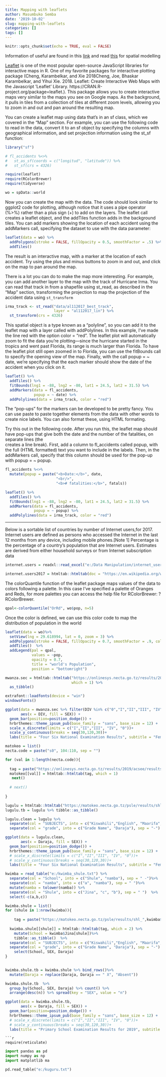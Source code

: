 ```yaml
---
title: Mapping with leaflets
author: Masumbuko Semba
date: '2019-10-02'
slug: mapping-with-leaflets
categories: []
tags: []
---
```




```r
knitr::opts_chunk$set(echo = TRUE, eval = FALSE)
```

Information of useful are found in this [link](https://cfss.uchicago.edu/notes/leaflet/) and read [this](http://www.econ.uiuc.edu/~lab/workshop/Spatial_in_R.html) for spatial modelling

[Leaflet](https://rstudio.github.io/leaflet/) is one of the most popular open-source JavaScript libraries for interactive maps in R.
One of my favorite packages for interactive plotting  package (Cheng, Karambelkar, and Xie 2018Cheng, Joe, Bhaskar Karambelkar, and Yihui Xie. 2018. Leaflet: Create Interactive Web Maps with the Javascript ’Leaflet’ Library. https://CRAN.R-project.org/package=leaflet.). This package allows you to create interactive maps very similar to the maps you see on Google maps. As the background, it pulls in tiles from a collection of tiles at different zoom levels, allowing you to zoom in and out and pan around the resulting map.

You can create a leaflet map using data that’s in an sf class, which we covered in the “Map” section. For example, you can use the following code to read in the data, convert it to an sf object by specifying the columns with geographical information, and set projection information using the st_sf function:

```r

library("sf")

# fl_accidents %<>% 
#   st_as_sf(coords = c("longitud", "latitude")) %>% 
#   st_sf(crs = 4326)
```

```r
require(leaflet)
require(RColorBrewer)
require(tidyverse)

```

```r
wo = spData::world
```

Now you can create the map with the data. The code should look similar to ggplot2 code for plotting, although notice that it uses a pipe operator (%>%) rather than a plus sign (+) to add on the layers. The leaflet call creates a leaflet object, and the addTiles function adds in the background tiles. You can add markers showing the location of each accident using the addMarkers call, specifying the dataset to use with the data parameter:

```r
leaflet(data = wo) %>% 
  addPolygons(stroke = FALSE, fillOpacity = 0.5, smoothFactor = .5) %>% 
  addTiles()
```

The result is an interactive map, with a marker at the location of each accident. Try using the plus and minus buttons to zoom in and out, and click on the map to pan around the map.

There is a lot you can do to make the map more interesting. For example, you can add another layer to the map with the track of Hurricane Irma. You can read that track in from a shapefile using st_read, as described in the “Map” section, transforming the projection to map the projection of the accident data using `st_transform`
```r
irma_track <- st_read("data/al112017_best_track", 
                      layer = "al112017_lin") %>% 
  st_transform(crs = 4326)
```

This spatial object is a type known as a “polyline”, so you can add it to the leaflet map with a layer called with addPolylines. In this example, I’ve made the line red with the option color = "red". The leaflet plot will automatically zoom to fit the data you’re plotting—since the hurricane started in the tropics and went past Florida, its range is much larger than Florida. To have the leaflet plot still open zoomed in to Florida, you can use the fitBounds call to specify the opening view of the map. Finally, with the call popup = ~ date, we’re specifying that the each marker should show the date of the accident when you click on it.

```r
leaflet() %>% 
  addTiles() %>%
  fitBounds(lng1 = -88, lng2 = -80, lat1 = 24.5, lat2 = 31.5) %>% 
  addMarkers(data = fl_accidents,
             popup = ~ date) %>% 
  addPolylines(data = irma_track, color = "red")
```


The “pop-ups” for the markers can be developed to be pretty fancy. You can use paste to paste together elements from the data with other words to create nice labels. You can also format these, using HTML formating.

Try this out in the following code. After you run this, the leaflet map should have pop-ups that give both the date and the number of the fatalities, on separate lines (the <br> creates a line break). First, add a column to fl_accidents called popup, with the full (HTML formatted) text you want to include in the labels. Then, in the addMarkers call, specify that this column should be used for the pop-up with popup = ~ popup.
```r
fl_accidents %<>% 
  mutate(popup = paste("<b>Date:</b>", date, 
                       "<br/>",
                       "<b># fatalities:</b>", fatals))

leaflet() %>% 
  addTiles() %>%
  fitBounds(lng1 = -88, lng2 = -80, lat1 = 24.5, lat2 = 31.5) %>% 
  addMarkers(data = fl_accidents,
             popup = ~ popup) %>% 
  addPolylines(data = irma_track, color = "red")
```
  
  
*************************
Below is a sortable list of countries by number of Internet users,for 2017. Internet users are defined as persons who accessed the Internet in the last 12 months from any device, including mobile phones.[Note 1] Percentage is the percentage of a country's population that are Internet users. Estimates are derived from either household surveys or from Internet subscription data
```r
internet.users = readxl::read_excel("e:/Data Manipulation/internet_users2017.xlsx")
```

```r

internet.users2017 = htmltab::htmltab(doc = "https://en.wikipedia.org/wiki/List_of_countries_by_number_of_Internet_users", which = 5)
```


The colorQuantile function of the leaflet package maps values of the data to colors following a palette. In this case I’ve specified a palette of Oranges and Reds, for more palettes you can access the help file for RColorBrewer: ?RColorBrewer.
```r

qpal<-colorQuantile("OrRd", wo$pop, n=5) 
```

Once the color is defined, we can use this color code to map the distribution of population in the world
```r


leaflet(data = wo)%>%
  setView(lng = 29.618994, lat = 0, zoom = 3) %>% 
  addPolygons(stroke = FALSE, fillOpacity = 0.7, smoothFactor = .9, color = ~qpal(pop)) %>% 
  addTiles()  %>%
  addLegend(pal = qpal,
            values = ~pop,
            opacity = 0.7,
            title = "world's Population",
            position = "bottomright")


```


```r
mwanza.sec = htmltab::htmltab("https://onlinesys.necta.go.tz/results/2019/acsee/results/s0333.htm",
                              which = 1) %>%
  as_tibble()

extrafont::loadfonts(device = "win")
windowsFonts()

ggplot(data = mwanza.sec %>% filter(DIV %in% c("0","I","II","III", "IV")), 
       aes(x = DIV, fill = SEX)) + 
  geom_bar(position=position_dodge()) +
  hrbrthemes::theme_ipsum_pub(base_family = "sans", base_size = 12) +
  scale_x_discrete(limits = c("I","II","III", "IV", "0"))+
  scale_y_continuous(breaks = seq(30,120,30))+
  labs(title = "Four Six National Examination Results", subtitle = "Female performed better than male in all divisions", y = "Number of Candidate")

```

```r
matokeo = list()
necta.code = paste("s0", 104:110, sep = "")

for (val in 1:length(necta.code)){
  
  tag = paste("https://onlinesys.necta.go.tz/results/2019/acsee/results/",necta.code[val],".htm", sep = "")
  matokeo[[val]] = htmltab::htmltab(tag, which = 1)
   next()
  
  # next()
  
}
```

```r
lugulu = htmltab::htmltab("https://matokeo.necta.go.tz/psle/results/shl_ps1302195.htm", which = 2)
lugulu.tb = lugulu %>% tibble::as_tibble()

lugulu.clean = lugulu %>% 
  separate(col = "SUBJECTS", into = c("Kiswahili","English", "Maarifa","Hisabati","Science", "grade"), sep = "," ) %>%
  separate(col = "grade", into = c("Grade Name", "Daraja"), sep = "-")
```

```r
ggplot(data = lugulu.clean, 
       aes(x = Daraja, fill = SEX)) + 
  geom_bar(position=position_dodge()) +
  hrbrthemes::theme_ipsum_pub(base_family = "sans", base_size = 12) +
  # scale_x_discrete(limits = c("I","II","III", "IV", "0"))+
  # scale_y_continuous(breaks = seq(30,120,30))+
  labs(title = "Four Six National Examination Results", subtitle = "Female performed better than male in all divisions", y = "Number of Candidate")
```

```r
kwimba = read_table("e:/kwimba_shule.txt") %>% 
  separate(col = "School", into = c("Shule", "namba"), sep = " -")%>%
  separate(col = "namba", into = c("a", "namba"), sep = " ")%>%
  mutate(namba = tolower(namba)) %>%
  separate(col = "Shule", into = c("Jina", "c", "b"), sep = " ")  %>%
  select(-c(a,b,c))
```

```r
kwimba.shule = list()
for (shule in 1:nrow(kwimba)){
  
    tag = paste("https://matokeo.necta.go.tz/psle/results/shl_",kwimba$namba[shule], ".htm", sep = "")
  
  kwimba.shule[[shule]] = htmltab::htmltab(tag, which = 2) %>% 
    mutate(School = kwimba$Jina[shule])%>% 
    tibble::as_tibble()  %>% 
  separate(col = "SUBJECTS", into = c("Kiswahili","English", "Maarifa","Hisabati","Science", "grade"), sep = "," ) %>%
  separate(col = "grade", into = c("Grade Name", "Daraja"), sep = "-") %>%
    select(School, SEX, Daraja)
}
  

kwimba.shule.tb = kwimba.shule %>% bind_rows()%>% 
  mutate(Daraja = replace(Daraja, Daraja == " X", "Absent"))

kwimba.shule.tb  %>% 
  group_by(School, SEX, Daraja) %>% count() %>% 
  arrange(desc(n)) %>% spread(key = "SEX", value = "n")

ggplot(data = kwimba.shule.tb, 
       aes(x = Daraja, fill = SEX)) + 
  geom_bar(position=position_dodge()) +
  hrbrthemes::theme_ipsum_pub(base_family = "sans", base_size = 12) +
  # scale_x_discrete(limits = c("I","II","III", "IV", "0"))+
  # scale_y_continuous(breaks = seq(30,120,30))+
  labs(title = "Primary School Examination Results for 2019", subtitle = "Female performed better than male in all divisions", y = "Number of Candidate")
```
```
```r
require(reticulate)
```


```python
import pandas as pd
import numpy as np
import matplotlib ma

pd.read_table("e:/kuguru.txt")
```

